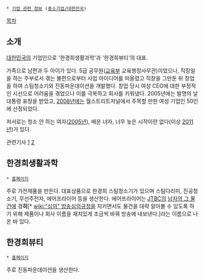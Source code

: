  * [[기업 관련 정보]] ([[중소기업/대한민국]])

[[목차]]
== 소개 ==
[[대한민국]]의 기업인으로 '한경희생활과학'과 '한경희뷰티'의 대표.

가족으로 남편과 두 아이가 있다. 5급 공무원([[교육부]] 교육행정사무관)이었으나, 직장일을 하는 주부로서 겪는 불편으로부터 사업 아이디어를 떠올렸고 직장을 그만둔 뒤 창업을 하여 스팀청소기와 진동파운데이션을 개발했다. 창업 당시 여성 CEO에 대한 부정적인 시선으로 어려움을 겪었으나 이를 극복하고 회사를 키워냈다. 2005년에는 발명의 날 대통령 표창을 받았고, [[2008년]]에는 월스트리트저널에서 주목할 만한 여성 기업인 50인에 선정되었다.

저서로는 청소 안 하는 여자([[2005년]]), 배운 녀자, 너무 늦은 시작이란 없다(이상 [[2011년]])가 있다.

관련기사 [http://www.etoday.co.kr/news/section/newsview.php?idxno=711580 1] [http://www.etoday.co.kr/news/section/newsview.php?idxno=711582 2]

== 한경희생활과학 ==
 * [http://www.ihaan.com/ 홈페이지]

주로 가전제품을 만든다. 대표상품으로 한경희 스팀청소기가 있으며 스팀다리미, 진공청소기, 무선주전자, 에어프라이어 등을 생산한다. 에어프라이어는 [[JTBC]]의 [[남자의 그 물건]]에 경'''히'''[* [[wiki:"심의" 방송심의규정]]을 지키면서도 물건을 대략 알아볼 수 있도록 하기 위해 제품이나 회사 이름을 재치있게 조금씩 바꿔 방송에 내보낸다.]라는 이름으로 나온 바 있다.

== 한경희뷰티 ==
 * [http://www.haanbeauty.com/ 홈페이지]

주로 진동파운데이션을 생산한다.
